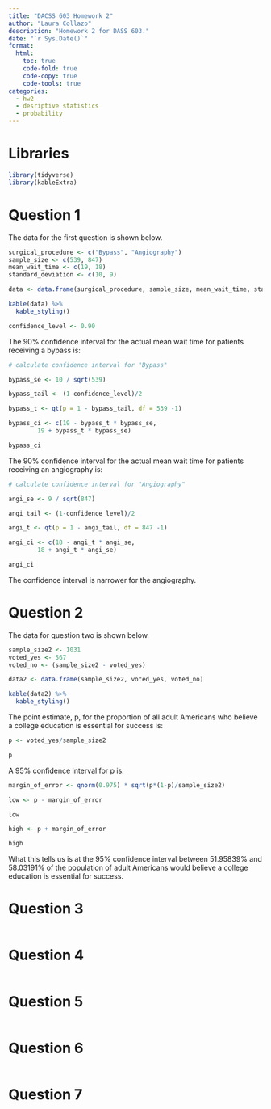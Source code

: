 ```yaml
---
title: "DACSS 603 Homework 2"
author: "Laura Collazo"
description: "Homework 2 for DASS 603."
date: "`r Sys.Date()`"
format:
  html:
    toc: true
    code-fold: true
    code-copy: true
    code-tools: true
categories:
  - hw2
  - desriptive statistics 
  - probability
---
```


# Libraries

```r

library(tidyverse)
library(kableExtra)

```

# Question 1

The data for the first question is shown below.

```r

surgical_procedure <- c("Bypass", "Angiography")
sample_size <- c(539, 847)
mean_wait_time <- c(19, 18)
standard_deviation <- c(10, 9)

data <- data.frame(surgical_procedure, sample_size, mean_wait_time, standard_deviation)

kable(data) %>% 
  kable_styling()

confidence_level <- 0.90

```

The 90% confidence interval for the actual mean wait time for patients receiving a bypass is:

```r
# calculate confidence interval for "Bypass"

bypass_se <- 10 / sqrt(539)

bypass_tail <- (1-confidence_level)/2

bypass_t <- qt(p = 1 - bypass_tail, df = 539 -1)

bypass_ci <- c(19 - bypass_t * bypass_se,
        19 + bypass_t * bypass_se)

bypass_ci

```

The 90% confidence interval for the actual mean wait time for patients receiving an angiography is:

```r

# calculate confidence interval for "Angiography"

angi_se <- 9 / sqrt(847)

angi_tail <- (1-confidence_level)/2

angi_t <- qt(p = 1 - angi_tail, df = 847 -1)

angi_ci <- c(18 - angi_t * angi_se,
        18 + angi_t * angi_se)

angi_ci

```

The confidence interval is narrower for the angiography.

# Question 2

The data for question two is shown below.

```r

sample_size2 <- 1031
voted_yes <- 567
voted_no <- (sample_size2 - voted_yes)

data2 <- data.frame(sample_size2, voted_yes, voted_no)

kable(data2) %>% 
  kable_styling()

```

The point estimate, p, for the proportion of all adult Americans who believe a college education is essential for success is:

```r

p <- voted_yes/sample_size2

p

```

A 95% confidence interval for p is:

```r

margin_of_error <- qnorm(0.975) * sqrt(p*(1-p)/sample_size2)

low <- p - margin_of_error

low

high <- p + margin_of_error

high

```
What this tells us is at the 95% confidence interval between 51.95839% and 58.03191% of the population of adult Americans would believe a college education is essential for success.


# Question 3

```r

```

# Question 4

```r

```

# Question 5

```r

```

# Question 6

```r



```

# Question 7

```r

```
